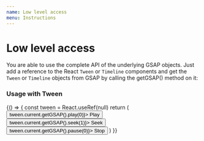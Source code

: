 ```yaml
---
name: Low level access
menu: Instructions
---
```



# Low level access

You are able to use the complete API of the underlying GSAP objects.
Just add a reference to the React `Tween` or `Timeline` components and get the `Tween` or `Timeline` objects from GSAP by calling the getGSAP() method on it:


### Usage with Tween

<Playground>
  {() => {
    const tween = React.useRef(null)
    return (
      <Fragment>
        <Tween ref={tween} to={{ x: '200px' }} duration={2} playState={PlayState.stop}>
          <div style={{ width: '100px', height: '100px', background: '#ccc' }} />
        </Tween>
        <button onClick={() => tween.current.getGSAP().play(0)}>
          Play
        </button>
        <button onClick={() => tween.current.getGSAP().seek(1)}>
          Seek
        </button>
        <button onClick={() => tween.current.getGSAP().pause(0)}>
          Stop
        </button>
      </Fragment>
    )
  }}
</Playground>

